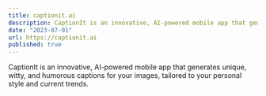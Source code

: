 ```yaml
---
title: captionit.ai
description: CaptionIt is an innovative, AI-powered mobile app that generates unique, witty, and humorous captions for your images, tailored to your personal style and current trends.
date: "2023-07-01"
url: https://captionit.ai
published: true
---
```


CaptionIt is an innovative, AI-powered mobile app that generates unique, witty, and humorous captions for your images, tailored to your personal style and current trends.
